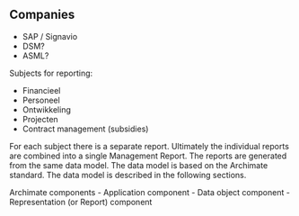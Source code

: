 

## Companies

- SAP / Signavio
- DSM?
- ASML?

Subjects for reporting:

- Financieel
- Personeel
- Ontwikkeling
- Projecten
- Contract management (subsidies)

For each subject there is a separate report. Ultimately the individual reports are combined into a single Management Report. The reports are generated from the same data model. The data model is based on the Archimate standard. The data model is described in the following sections.


Archimate components
- Application component
- Data object component
- Representation (or Report) component